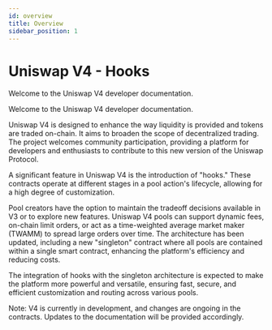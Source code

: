 ```yaml
---
id: overview
title: Overview
sidebar_position: 1
---
```


# Uniswap V4 - Hooks

Welcome to the Uniswap V4 developer documentation.

Welcome to the Uniswap V4 developer documentation.

Uniswap V4 is designed to enhance the way liquidity is provided and tokens are traded on-chain. It aims to broaden the
scope of decentralized trading. The project welcomes community participation, providing a platform for developers and
enthusiasts to contribute to this new version of the Uniswap Protocol.

A significant feature in Uniswap V4 is the introduction of "hooks." These contracts operate at different stages in a
pool action's lifecycle, allowing for a high degree of customization.

Pool creators have the option to maintain the tradeoff decisions available in V3 or to explore new features.
Uniswap V4 pools can support dynamic fees, on-chain limit orders, or act as a time-weighted average market
maker (TWAMM) to spread large orders over time. The architecture has been updated, including a new "singleton"
contract where all pools are contained within a single smart contract, enhancing the platform's efficiency and
reducing costs.

The integration of hooks with the singleton architecture is expected to make the platform more powerful and
versatile, ensuring fast, secure, and efficient customization and routing across various pools.

Note: V4 is currently in development, and changes are ongoing in the contracts. Updates to the documentation
will be provided accordingly.
